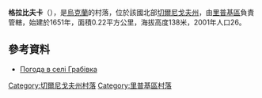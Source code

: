 {{coord|51|34|12|N|30|45|30|E|scale:100000|display=title}}

'''格拉比夫卡'''（{{lang-uk|Грабівка}}），是[[烏克蘭|烏克蘭]]的村落，位於該國北部[[切爾尼戈夫州|切爾尼戈夫州]]，由[[里普基區|里普基區]]負責管轄，始建於1651年，面積0.22平方公里，海拔高度138米，2001年人口26。

==參考資料==
* [http://weather.in.ua/ua/chernigovskaja/5762 Погода в селі Грабівка] {{Wayback|url=http://weather.in.ua/ua/chernigovskaja/5762 |date=20160305065804 }}

[[Category:切爾尼戈夫州村落|Category:切爾尼戈夫州村落]]
[[Category:里普基區村落|Category:里普基區村落]]


{{Chernihiv-geo-stub}}